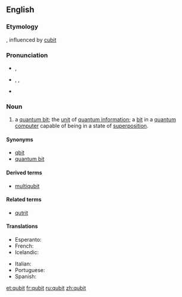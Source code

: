 ==English==
{{wikipedia}}

===Etymology===
{{blend|quantum|bit}}, influenced by [[cubit]]

===Pronunciation===
* {{a|RP}} {{IPA|/ˈkjuːbɪt/}}, {{SAMPA|/"kju:bIt/}}
* {{a|US}} {{enPR|kyo͞o'bĭt}}, {{IPA|/ˈkjubɪt/}}, {{SAMPA|/"kjubIt/}}
* {{homophones|cubit}}

===Noun===
{{en-noun}}

# {{computing}} a [[quantum bit]]; the [[unit]] of [[quantum information]]; a [[bit]] in a [[quantum computer]] capable of being in a state of [[superposition]].

====Synonyms====
* [[qbit]]
* [[quantum bit]]

====Derived terms====
* [[multiqubit]]

====Related terms====
*[[qutrit]]

====Translations====
{{trans-top|quantum bit}}
* Esperanto: {{t-|eo|kvantumbito|xs=Esperanto}}
* French: {{t+|fr|qubit|m}}
* Icelandic: {{t|is|skammtabiti|m}}
{{trans-mid}}
* Italian: {{t-|it|qubit|m}}
* Portuguese: {{t-|pt|qubit|m}}
* Spanish: {{t-|es|qubit|m}}
{{trans-bottom}}

[[et:qubit]]
[[fr:qubit]]
[[ru:qubit]]
[[zh:qubit]]